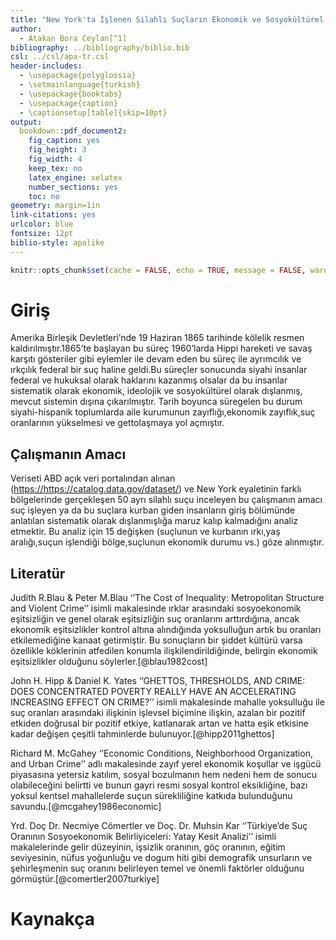 ```yaml
---
title: "New York'ta İşlenen Silahlı Suçların Ekonomik ve Sosyokültürel Analizi"
author: 
  - Atakan Bora Ceylan[^1]
bibliography: ../bibliography/biblio.bib
csl: ../csl/apa-tr.csl
header-includes:
  - \usepackage{polyglossia}
  - \setmainlanguage{turkish}
  - \usepackage{booktabs}
  - \usepackage{caption} 
  - \captionsetup[table]{skip=10pt}
output:
  bookdown::pdf_document2:
    fig_caption: yes
    fig_height: 3
    fig_width: 4
    keep_tex: no
    latex_engine: xelatex
    number_sections: yes
    toc: no
geometry: margin=1in
link-citations: yes
urlcolor: blue
fontsize: 12pt
biblio-style: apalike
---
```


```r
knitr::opts_chunk$set(cache = FALSE, echo = TRUE, message = FALSE, warning = FALSE)
```

<!-- ======================================================================= -->

<!-- ============================== NOTLAR ================================= -->

<!-- ======================================================================= -->
[^1]: 20080267, [Github Repo](https://github.com/atakanboraceylan/arasinav.git)

# Giriş

Amerika Birleşik Devletleri'nde 19 Haziran 1865 tarihinde kölelik resmen kaldırılmıştır.1865'te başlayan bu süreç 1960'larda Hippi hareketi ve savaş karşıtı gösteriler gibi eylemler ile devam eden bu süreç ile ayrımcılık ve ırkçılık federal bir suç haline geldi.Bu süreçler sonucunda siyahi insanlar federal ve hukuksal olarak haklarını kazanmış olsalar da bu insanlar sistematik olarak ekonomik, ideolojik ve sosyokültürel olarak dışlanmış, mevcut sistemin dışına çıkarılmıştır. Tarih boyunca süregelen bu durum siyahi-hispanik toplumlarda aile kurumunun zayıflığı,ekonomik zayıflık,suç oranlarının yükselmesi ve gettolaşmaya yol açmıştır.

## Çalışmanın Amacı

Veriseti ABD açık veri portalından alınan (<https://https://catalog.data.gov/dataset/>) ve New York eyaletinin farklı bölgelerinde gerçekleşen 50 ayrı silahlı suçu inceleyen bu çalışmanın amacı suç işleyen ya da bu suçlara kurban giden insanların giriş bölümünde anlatılan sistematik olarak dışlanmışlığa maruz kalıp kalmadığını analiz etmektir. Bu analiz için 15 değişken (suçlunun ve kurbanın ırkı,yaş aralığı,suçun işlendiği bölge,suçlunun ekonomik durumu vs.) göze alınmıştır.

## Literatür

Judith R.Blau & Peter M.Blau ''The Cost of Inequality: Metropolitan Structure and Violent Crime'' isimli makalesinde ırklar arasındaki sosyoekonomik eşitsizliğin ve genel olarak eşitsizliğin suç oranlarını arttırdığına, ancak ekonomik eşitsizlikler kontrol altına alındığında yoksulluğun artık bu oranları etkilemediğine kanaat getirmiştir. Bu sonuçların bir şiddet kültürü varsa özellikle köklerinin atfedilen konumla ilişkilendirildiğinde, belirgin ekonomik eşitsizlikler olduğunu söylerler.[@blau1982cost]

John H. Hipp & Daniel K. Yates ''GHETTOS, THRESHOLDS, AND CRIME: DOES CONCENTRATED POVERTY REALLY HAVE AN ACCELERATING INCREASING EFFECT ON CRIME?'' isimli makalesinde mahalle yoksulluğu ile suç oranları arasındaki ilişkinin işlevsel biçimine ilişkin, azalan bir pozitif etkiden doğrusal bir pozitif etkiye, katlanarak artan ve hatta eşik etkisine kadar değişen çeşitli tahminlerde bulunuyor.[@hipp2011ghettos]

Richard M. McGahey ''Economic Conditions, Neighborhood Organization, and Urban Crime'' adlı makalesinde zayıf yerel ekonomik koşullar ve işgücü piyasasına yetersiz katılım, sosyal bozulmanın hem nedeni hem de sonucu olabileceğini belirtti ve bunun gayri resmi sosyal kontrol eksikliğine, bazı yoksul kentsel mahallelerde suçun sürekliliğine katkıda bulunduğunu savundu.[@mcgahey1986economic]

Yrd. Doç Dr. Necmiye Cömertler ve Doç. Dr. Muhsin Kar ''Türkiye'de Suç Oranının Sosyoekonomik Belirliyiceleri: Yatay Kesit Analizi'' isimli makalelerinde gelir düzeyinin, işsizlik oranının, göç oranının, eğitim seviyesinin, nüfus yoğunluğu ve dogum hiti gibi demografik unsurların ve şehirleşmenin suç oranını belirleyen temel ve önemli faktörler olduğunu görmüştür.[@comertler2007turkiye]

\newpage

# Kaynakça {#references}

::: {#refs}
:::
